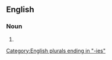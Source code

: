 ==English==

===Noun===
{{head|en|noun form}}

# {{plural of|reactionary|lang=en}}

[[Category:English plurals ending in "-ies"]]